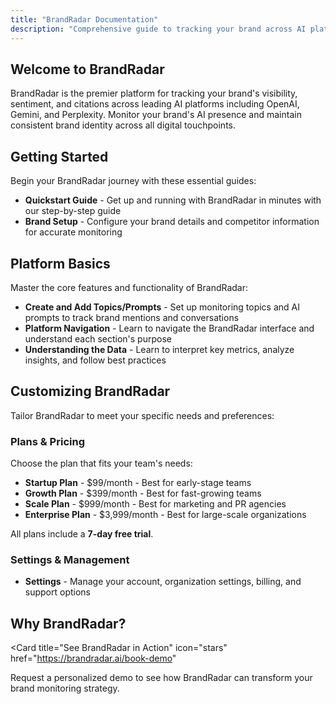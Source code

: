 ```yaml
---
title: "BrandRadar Documentation"
description: "Comprehensive guide to tracking your brand across AI platforms and maintaining brand consistency"
---
```


## Welcome to BrandRadar

BrandRadar is the premier platform for tracking your brand's visibility, sentiment, and citations across leading AI platforms including OpenAI, Gemini, and Perplexity. Monitor your brand's AI presence and maintain consistent brand identity across all digital touchpoints.

## Getting Started

Begin your BrandRadar journey with these essential guides:

- **Quickstart Guide** - Get up and running with BrandRadar in minutes with our step-by-step guide
- **Brand Setup** - Configure your brand details and competitor information for accurate monitoring

## Platform Basics

Master the core features and functionality of BrandRadar:

- **Create and Add Topics/Prompts** - Set up monitoring topics and AI prompts to track brand mentions and conversations
- **Platform Navigation** - Learn to navigate the BrandRadar interface and understand each section's purpose
- **Understanding the Data** - Learn to interpret key metrics, analyze insights, and follow best practices

## Customizing BrandRadar

Tailor BrandRadar to meet your specific needs and preferences:

### Plans & Pricing

Choose the plan that fits your team's needs:

- **Startup Plan** - $99/month - Best for early-stage teams
- **Growth Plan** - $399/month - Best for fast-growing teams  
- **Scale Plan** - $999/month - Best for marketing and PR agencies
- **Enterprise Plan** - $3,999/month - Best for large-scale organizations

All plans include a **7-day free trial**.

### Settings & Management

- **Settings** - Manage your account, organization settings, billing, and support options

## Why BrandRadar?

<Card
  title="See BrandRadar in Action"
  icon="stars"
  href="https://brandradar.ai/book-demo"
>
  Request a personalized demo to see how BrandRadar can transform your brand monitoring strategy.
</Card>
